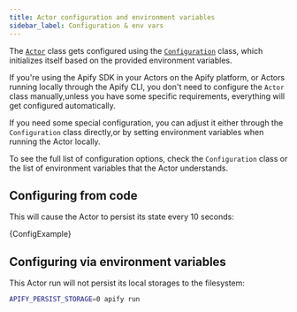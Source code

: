 ```yaml
---
title: Actor configuration and environment variables
sidebar_label: Configuration & env vars
---
```




The [`Actor`](../../reference/class/Actor) class gets configured using the [`Configuration`](../../reference/class/Configuration) class, which initializes itself based on the provided environment variables.

If you're using the Apify SDK in your Actors on the Apify platform, or Actors running locally through the Apify CLI, you don't need to configure the `Actor` class manually,unless you have some specific requirements, everything will get configured automatically.

If you need some special configuration, you can adjust it either through the `Configuration` class directly,or by setting environment variables when running the Actor locally.

To see the full list of configuration options, check the `Configuration` class or the list of environment variables that the Actor understands.

## Configuring from code

This will cause the Actor to persist its state every 10 seconds:

<CodeBlock className="language-python">
    {ConfigExample}
</CodeBlock>

## Configuring via environment variables

This Actor run will not persist its local storages to the filesystem:

```bash
APIFY_PERSIST_STORAGE=0 apify run
```
